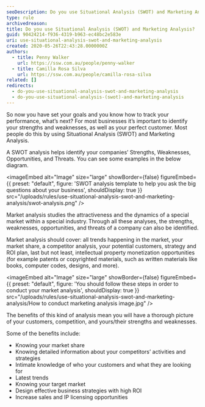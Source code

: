 ```yaml
---
seoDescription: Do you use Situational Analysis (SWOT) and Marketing Analysis to identify strengths, weaknesses, opportunities, and threats in your business?
type: rule
archivedreason:
title: Do you use Situational Analysis (SWOT) and Marketing Analysis?
guid: 90424214-f936-4319-b963-ec48bc2e583e
uri: use-situational-analysis-swot-and-marketing-analysis
created: 2020-05-26T22:43:28.0000000Z
authors:
  - title: Penny Walker
    url: https://ssw.com.au/people/penny-walker
  - title: Camilla Rosa Silva
    url: https://ssw.com.au/people/camilla-rosa-silva
related: []
redirects:
  - do-you-use-situational-analysis-swot-and-marketing-analysis
  - do-you-use-situational-analysis-(swot)-and-marketing-analysis
---
```


So now you have set your goals and you know how to track your performance, what’s next? For most businesses it’s important to identify your strengths and weaknesses, as well as your perfect customer. Most people do this by using Situational Analysis (SWOT) and Marketing Analysis.

A SWOT analysis helps identify your companies’ Strengths, Weaknesses, Opportunities, and Threats. You can see some examples in the below diagram.

<imageEmbed
  alt="Image"
  size="large"
  showBorder={false}
  figureEmbed={{
    preset: "default",
    figure: 'SWOT analysis template to help you ask the big questions about your business',
    shouldDisplay: true
  }}
  src="/uploads/rules/use-situational-analysis-swot-and-marketing-analysis/swot-analysis.png"
/>

Market analysis studies the attractiveness and the dynamics of a special market within a special industry. Through all these analyses, the strengths, weaknesses, opportunities, and threats of a company can also be identified.

Market analysis should cover: all trends happening in the market, your market share, a competitor analysis, your potential customers, strategy and ROI plan, last but not least, intellectual property monetization opportunities (for example patents or copyrighted materials, such as written materials like books, computer codes, designs, and more).


<imageEmbed
  alt="Image"
  size="large"
  showBorder={false}
  figureEmbed={{
    preset: "default",
    figure: 'You should follow these steps in order to conduct your market analysis',
    shouldDisplay: true
  }}
  src="/uploads/rules/use-situational-analysis-swot-and-marketing-analysis/How to conduct marketing analysis image.jpg"
/>

The benefits of this kind of analysis mean you will have a thorough picture of your customers, competition, and yours/their strengths and weaknesses.

Some of the benefits include:

- Knowing your market share
- Knowing detailed information about your competitors’ activities and strategies
- Intimate knowledge of who your customers and what they are looking for
- Latest trends
- Knowing your target market
- Design effective business strategies with high ROI
- Increase sales and IP licensing opportunities
